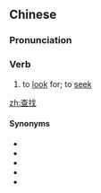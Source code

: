 ==Chinese==
{{zh-forms}}

===Pronunciation===
{{zh-pron
|m=cházhǎo
|cat=v
}}

===Verb===
{{zh-verb}}

# to [[look]] for; to [[seek]]

[[zh:查找]]

====Synonyms====
* {{zh-l|搜}}
* {{zh-l|搜索}}
* {{zh-l|尋找}}
* {{zh-l|找}}
* {{zh-l|找尋}}